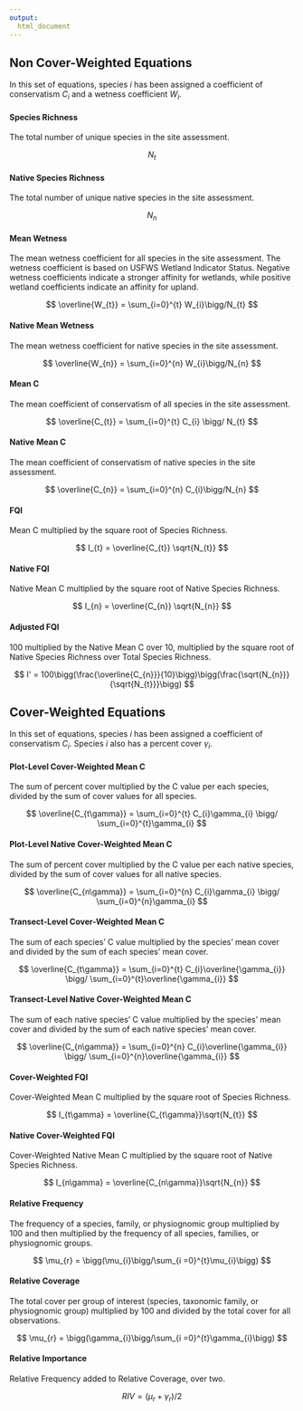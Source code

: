 ```yaml
---
output:
  html_document
---
```


## Non Cover-Weighted Equations

In this set of equations, species $i$ has been assigned a coefficient of conservatism $C_{i}$ and a wetness coefficient $W_{i}$.

#### Species Richness

The total number of unique species in the site assessment.

$$
N_{t}
$$

#### Native Species Richness

The total number of unique native species in the site assessment.

$$
N_{n}
$$

#### Mean Wetness

The mean wetness coefficient for all species in the site assessment. The wetness coefficient is based on USFWS Wetland Indicator Status. Negative wetness coefficients indicate a stronger affinity for wetlands, while positive wetland coefficients indicate an affinity for upland.

$$
\overline{W_{t}} = \sum_{i=0}^{t} W_{i}\bigg/N_{t}
$$

#### Native Mean Wetness

The mean wetness coefficient for native species in the site assessment. 

$$
\overline{W_{n}} = \sum_{i=0}^{n} W_{i}\bigg/N_{n}
$$

#### Mean C

The mean coefficient of conservatism of all species in the site assessment.

$$
\overline{C_{t}} = \sum_{i=0}^{t} C_{i} \bigg/ N_{t}
$$

#### Native Mean C

The mean coefficient of conservatism of native species in the site assessment.

$$
\overline{C_{n}} = \sum_{i=0}^{n} C_{i}\bigg/N_{n}
$$

#### FQI

Mean C multiplied by the square root of Species Richness.

$$
I_{t} = \overline{C_{t}} \sqrt{N_{t}}
$$

#### Native FQI

Native Mean C multiplied by the square root of Native Species Richness.

$$
I_{n} = \overline{C_{n}} \sqrt{N_{n}}
$$

#### Adjusted FQI

100 multiplied by the Native Mean C over 10, multiplied by the square root of Native Species Richness over Total Species Richness.

$$
I' = 100\bigg(\frac{\overline{C_{n}}}{10}\bigg)\bigg(\frac{\sqrt{N_{n}}}{\sqrt{N_{t}}}\bigg)
$$

## Cover-Weighted Equations

In this set of equations, species $i$ has been assigned a coefficient of conservatism $C_{i}$. Species $i$ also has a percent cover $\gamma_i$.

#### Plot-Level Cover-Weighted Mean C

The sum of percent cover multiplied by the C value per each species, divided by the sum of cover values for all species.

$$
\overline{C_{t\gamma}} = \sum_{i=0}^{t} C_{i}\gamma_{i} \bigg/ \sum_{i=0}^{t}\gamma_{i}
$$

#### Plot-Level Native Cover-Weighted Mean C

The sum of percent cover multiplied by the C value per each native species, divided by the sum of cover values for all native species.

$$
\overline{C_{n\gamma}} = \sum_{i=0}^{n} C_{i}\gamma_{i} \bigg/ \sum_{i=0}^{n}\gamma_{i}
$$

#### Transect-Level Cover-Weighted Mean C

The sum of each species' C value multiplied by the species' mean cover and divided by the sum of each species' mean cover. 

$$
\overline{C_{t\gamma}} = \sum_{i=0}^{t} C_{i}\overline{\gamma_{i}} \bigg/ \sum_{i=0}^{t}\overline{\gamma_{i}}
$$

#### Transect-Level Native Cover-Weighted Mean C

The sum of each native species' C value multiplied by the species' mean cover and divided by the sum of each native species' mean cover. 

$$
\overline{C_{n\gamma}} = \sum_{i=0}^{n} C_{i}\overline{\gamma_{i}} \bigg/ \sum_{i=0}^{n}\overline{\gamma_{i}}
$$

#### Cover-Weighted FQI

Cover-Weighted Mean C multiplied by the square root of Species Richness.

$$
I_{t\gamma} = \overline{C_{t\gamma}}\sqrt{N_{t}}
$$

#### Native Cover-Weighted FQI

Cover-Weighted Native Mean C multiplied by the square root of Native Species Richness.

$$
I_{n\gamma} = \overline{C_{n\gamma}}\sqrt{N_{n}}
$$

#### Relative Frequency

The frequency of a species, family, or physiognomic group multiplied by 100 and then multiplied by the frequency of all species, families, or physiognomic groups. 

$$
\mu_{r} = \bigg(\mu_{i}\bigg/\sum_{i =0}^{t}\mu_{i}\bigg)
$$

#### Relative Coverage

The total cover per group of interest (species, taxonomic family, or physiognomic group) multiplied by 100 and divided by the total cover for all observations.

$$
\mu_{r} = \bigg(\gamma_{i}\bigg/\sum_{i =0}^{t}\gamma_{i}\bigg)
$$

#### Relative Importance

Relative Frequency added to Relative Coverage, over two.

$$
RIV = \bigg(\mu_{r} + \gamma_{r}\bigg)\bigg/2
$$


